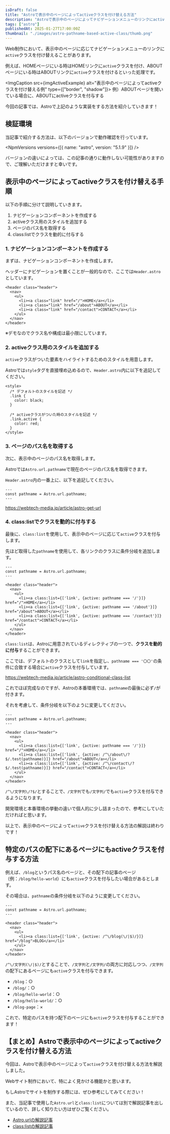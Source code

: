 ```yaml
---
isDraft: false
title: "Astroで表示中のページによってactiveクラスを付け替える方法"
description: "Astroで表示中のページによってナビゲーションメニューのリンクにactiveクラスを付け替える方法を解説します。Astro.url.pathnameを使用して、ページのパス名を取得し、class:listでクラスを動的に付与します。"
tags: ["astro"]
publishedAt: 2025-01-27T17:00:00Z
thumbnail: "./images/astro-pathname-based-active-class/thumb.png"
---
```



Web制作において、表示中のページに応じてナビゲーションメニューのリンクに`active`クラスを付け替えることがあります。

例えば、HOMEページにいる時はHOMEリンクに`active`クラスを付け、ABOUTページにいる時はABOUTリンクに`active`クラスを付けるといった処理です。

<ImgCaption src={imgActiveExample} alt="表示中のページによってactiveクラスを付け替える例" type={["border", "shadow"]}>
  例）ABOUTページを開いている場合に、ABOUTにactiveクラスを付与する
</ImgCaption>

今回の記事では、Astroで上記のような実装をする方法を紹介していきます！

<ArticleToc />

<AdUnit />

## 検証環境

当記事で紹介する方法は、以下のバージョンで動作確認を行っています。

<NpmVersions versions={[{ name: "astro", version: "5.1.9" }]} />

<InfoBox type="success">
  バージョンの違いによっては、この記事の通りに動作しない可能性がありますので、ご理解いただけますと幸いです。
</InfoBox>

## 表示中のページによってactiveクラスを付け替える手順

以下の手順に分けて説明していきます。

1. ナビゲーションコンポーネントを作成する
2. activeクラス用のスタイルを追加する
3. ページのパス名を取得する
4. class:listでクラスを動的に付与する

### 1. ナビゲーションコンポーネントを作成する

まずは、ナビゲーションコンポーネントを作成します。

ヘッダーにナビゲーションを置くことが一般的なので、ここでは`Header.astro`としています。

<CodeHead lang="astro" name="src/components/Header.astro" />

```astro showLineNumbers
<header class="header">
  <nav>
    <ul>
      <li><a class="link" href="/">HOME</a></li>
      <li><a class="link" href="/about">ABOUT</a></li>
      <li><a class="link" href="/contact">CONTACT</a></li>
    </ul>
  </nav>
</header>
```

※デモなのでクラス名や構成は最小限にしています。

### 2. activeクラス用のスタイルを追加する

`active`クラスがついた要素をハイライトするためのスタイルを用意します。

Astroでは`style`タグを直接埋め込めるので、`Header.astro`内に以下を追記してください。

<CodeHead lang="astro" name="src/components/Header.astro" />

```astro showLineNumbers
<style>
  /* デフォルトのスタイルを記述 */
  .link {
    color: black;
  }

  /* activeクラスがついた時のスタイルを記述 */
  .link.active {
    color: red;
  }
</style>
```

### 3. ページのパス名を取得する

次に、表示中のページのパス名を取得します。

Astroでは`Astro.url.pathname`で現在のページのパス名を取得できます。

`Header.astro`内の一番上に、以下を追記してください。

<CodeHead lang="astro" name="src/components/Header.astro" />

```astro showLineNumbers
---
const pathname = Astro.url.pathname;
---
```

https://webtech-media.jp/article/astro-get-url

### 4. class:listでクラスを動的に付与する

最後に、`class:list`を使用して、表示中のページに応じて`active`クラスを付与します。

先ほど取得した`pathname`を使用して、各リンクのクラスに条件分岐を追加します。

<CodeHead lang="astro" name="src/components/Header.astro" />

```astro showLineNumbers
---
const pathname = Astro.url.pathname;
---

<header class="header">
  <nav>
    <ul>
      <li><a class:list={['link', {active: pathname === '/'}]} href="/">HOME</a></li>
      <li><a class:list={['link', {active: pathname === '/about'}]} href="/about">ABOUT</a></li>
      <li><a class:list={['link', {active: pathname === '/contact'}]} href="/contact">CONTACT</a></li>
    </ul>
  </nav>
</header>
```

`class:list`は、Astroに用意されているディレクティブの一つで、**クラスを動的に付与**することができます。

ここでは、デフォルトのクラスとして`link`を指定し、`pathname === '〇〇'`の条件に合致する場合に`active`クラスを付与しています。

https://webtech-media.jp/article/astro-conditional-class-list

<Spacer />

これでほぼ完成なのですが、Astroの本番環境では、`pathname`の最後に必ず`/`が付きます。

それを考慮して、条件分岐を以下のように変更してください。

<CodeHead lang="astro" name="src/components/Header.astro" />

```astro showLineNumbers
---
const pathname = Astro.url.pathname;
---

<header class="header">
  <nav>
    <ul>
      <li><a class:list={['link', {active: pathname === '/'}]} href="/">HOME</a></li>
      <li><a class:list={['link', {active: /^\/about\/?$/.test(pathname)}]} href="/about">ABOUT</a></li>
      <li><a class:list={['link', {active: /^\/contact\/?$/.test(pathname)}]} href="/contact">CONTACT</a></li>
    </ul>
  </nav>
</header>
```

`/^\/文字列\/?$/`とすることで、`/文字列`でも`/文字列/`でも`active`クラスを付与できるようになります。

開発環境と本番環境の挙動の違いで個人的に少し詰まったので、参考にしていただければと思います。

以上で、表示中のページによって`active`クラスを付け替える方法の解説は終わりです！

<AdUnit />

## 特定のパスの配下にあるページにもactiveクラスを付与する方法

例えば、`/blog`というパス名のページと、その配下の記事のページ（例：`/blog/hello-world`）にも`active`クラスを付与したい場合があるとします。

その場合は、`pathname`の条件分岐を以下のように変更してください。

<CodeHead lang="astro" name="src/components/Header.astro" />

```astro showLineNumbers
---
const pathname = Astro.url.pathname;
---

<header class="header">
  <nav>
    <ul>
      <li><a class:list={['link', {active: /^\/blog(\/|$)/}]} href="/blog">BLOG</a></li>
    </ul>
  </nav>
</header>
```

`/^\/文字列(\/|$)/`とすることで、`/文字列`と`/文字列/`の両方に対応しつつ、`/文字列`の配下にあるページにも`active`クラスを付与できます。

- `/blog`：○
- `/blog/`：○
- `/blog/hello-world`：○
- `/blog/hello-world/`：○
- `/blog-page`：×

これで、特定のパスを持つ配下のページにも`active`クラスを付与することができます！

<AdUnit />

## 【まとめ】Astroで表示中のページによってactiveクラスを付け替える方法

今回は、Astroで表示中のページによって`active`クラスを付け替える方法を解説しました。

Webサイト制作において、特によく見かける機能かと思います。

もしAstroでサイトを制作する際には、ぜひ参考にしてみてください！

<Spacer />

また、当記事で使用した`Astro.url`と`class:list`については別で解説記事を出しているので、詳しく知りたい方はぜひご覧ください。

- [Astro.urlの解説記事](https://webtech-media.jp/article/astro-get-url)
- [class:listの解説記事](https://webtech-media.jp/article/astro-conditional-class-list)

